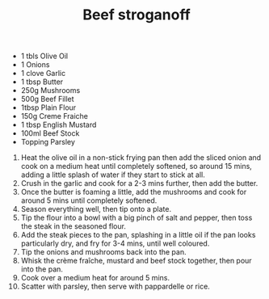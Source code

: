 ﻿---
title: Beef stroganoff
slug: stroganoff
type: brunch
difficulty: medium
category: greek
image: images/stroganoff.png
---

<RecipeLayout>

- 1 tbls Olive Oil
- 1 Onions
- 1 clove Garlic
- 1 tbsp Butter
- 250g Mushrooms
- 500g Beef Fillet
- 1tbsp Plain Flour
- 150g Creme Fraiche
- 1 tbsp English Mustard
- 100ml Beef Stock
- Topping Parsley

1. Heat the olive oil in a non-stick frying pan then add the sliced onion and cook on a medium heat until completely softened, so around 15 mins, adding a little splash of water if they start to stick at all.
1. Crush in the garlic and cook for a 2-3 mins further, then add the butter.
1. Once the butter is foaming a little, add the mushrooms and cook for around 5 mins until completely softened.
1. Season everything well, then tip onto a plate.
1. Tip the flour into a bowl with a big pinch of salt and pepper, then toss the steak in the seasoned flour.
1. Add the steak pieces to the pan, splashing in a little oil if the pan looks particularly dry, and fry for 3-4 mins, until well coloured.
1. Tip the onions and mushrooms back into the pan.
1. Whisk the crème fraîche, mustard and beef stock together, then pour into the pan.
1. Cook over a medium heat for around 5 mins.
1. Scatter with parsley, then serve with pappardelle or rice.

</RecipeLayout>
